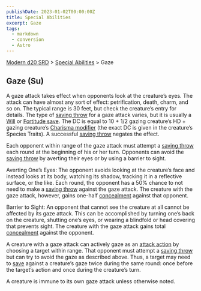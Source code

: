 ```yaml
---
publishDate: 2023-01-02T00:00:00Z
title: Special Abilities
excerpt: Gaze
tags:
  - markdown
  - conversion
  - Astro
---
```


[Modern d20 SRD](/#modernD20) > [Special Abilities](modern-d20-srd-special-abilities-index) > Gaze

## Gaze (Su)

A gaze attack takes effect when opponents look at the creature’s eyes. The attack can have almost any sort of effect: petrification, death, charm, and so on. The typical range is 30 feet, but check the creature’s entry for details. The type of [saving throw](modern-d20-srd-basics-saving-throws) for a gaze attack varies, but it is usually a [Will](modern-d20-srd-basics-saving-throws) or [Fortitude save](modern-d20-srd-basics-saving-throws). The DC is equal to 10 + 1/2 gazing creature’s HD + gazing creature’s [Charisma modifier](modern-d20-srd-basics-ability-scores) (the exact DC is given in the creature’s Species Traits). A successful [saving throw](modern-d20-srd-basics-saving-throws) negates the effect.

Each opponent within range of the gaze attack must attempt a [saving throw](modern-d20-srd-basics-saving-throws) each round at the beginning of his or her turn. Opponents can avoid the [saving throw](modern-d20-srd-basics-saving-throws) by averting their eyes or by using a barrier to sight.

Averting One’s Eyes: The opponent avoids looking at the creature’s face and instead looks at its body, watching its shadow, tracking it in a reflective surface, or the like. Each round, the opponent has a 50% chance to not need to make a [saving throw](modern-d20-srd-basics-saving-throws) against the gaze attack. The creature with the gaze attack, however, gains one-half [concealment](modern-d20-srd-combat-concealment) against that opponent.

Barrier to Sight: An opponent that cannot see the creature at all cannot be affected by its gaze attack. This can be accomplished by turning one’s back on the creature, shutting one’s eyes, or wearing a blindfold or head covering that prevents sight. The creature with the gaze attack gains total [concealment](modern-d20-srd-combat-concealment) against the opponent.

A creature with a gaze attack can actively gaze as an [attack action](modern-d20-srd-combat-attack-actions) by choosing a target within range. That opponent must attempt a [saving throw](modern-d20-srd-basics-saving-throws) but can try to avoid the gaze as described above. Thus, a target may need to [save](modern-d20-srd-basics-saving-throws) against a creature’s gaze twice during the same round: once before the target’s action and once during the creature’s turn.

A creature is immune to its own gaze attack unless otherwise noted.
